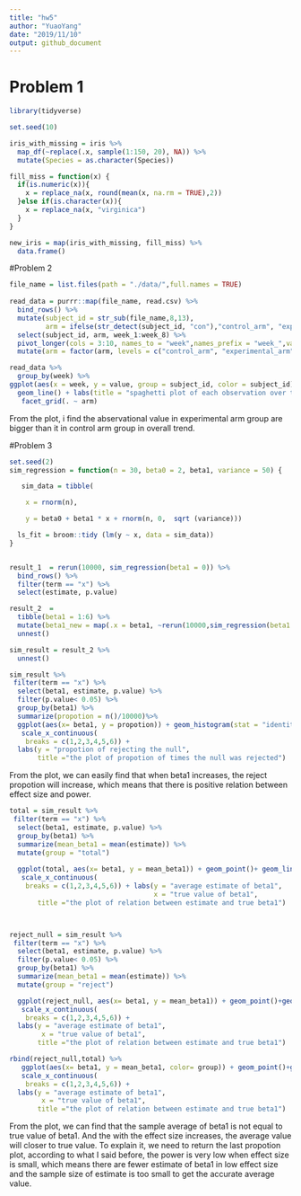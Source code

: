 ```yaml
---
title: "hw5"
author: "YuaoYang"
date: "2019/11/10"
output: github_document
---
```



# Problem 1
```r

library(tidyverse)

set.seed(10)

iris_with_missing = iris %>% 
  map_df(~replace(.x, sample(1:150, 20), NA)) %>%
  mutate(Species = as.character(Species))
```

```r
fill_miss = function(x) {
  if(is.numeric(x)){
    x = replace_na(x, round(mean(x, na.rm = TRUE),2))
  }else if(is.character(x)){
    x = replace_na(x, "virginica")
  }
}

new_iris = map(iris_with_missing, fill_miss) %>%
  data.frame()


```

#Problem 2

```r

file_name = list.files(path = "./data/",full.names = TRUE) 
 
read_data = purrr::map(file_name, read.csv) %>%
  bind_rows() %>%
  mutate(subject_id = str_sub(file_name,8,13),
         arm = ifelse(str_detect(subject_id, "con"),"control_arm", "experimental_arm")) %>%
  select(subject_id, arm, week_1:week_8) %>%
  pivot_longer(cols = 3:10, names_to = "week",names_prefix = "week_",values_to = "value") %>%
  mutate(arm = factor(arm, levels = c("control_arm", "experimental_arm")))

```

```r
read_data %>%
  group_by(week) %>%
ggplot(aes(x = week, y = value, group = subject_id, color = subject_id))+
  geom_line() + labs(title = "spaghetti plot of each observation over time") +
   facet_grid(. ~ arm)

```
From the plot, i find the abservational value in experimental arm group are bigger than it in control arm group in overall trend.

#Problem 3

```r
set.seed(2)
sim_regression = function(n = 30, beta0 = 2, beta1, variance = 50) {

   sim_data = tibble(

    x = rnorm(n),

    y = beta0 + beta1 * x + rnorm(n, 0,  sqrt (variance)))

  ls_fit = broom::tidy (lm(y ~ x, data = sim_data))
}


result_1  = rerun(10000, sim_regression(beta1 = 0)) %>% 
  bind_rows() %>% 
  filter(term == "x") %>%
  select(estimate, p.value)

result_2  = 
  tibble(beta1 = 1:6) %>% 
  mutate(beta1_new = map(.x = beta1, ~rerun(10000,sim_regression(beta1 =.x)))) %>% 
  unnest()


```

```r
sim_result = result_2 %>%
  unnest()

sim_result %>%
 filter(term == "x") %>%
  select(beta1, estimate, p.value) %>%
  filter(p.value< 0.05) %>%
  group_by(beta1) %>%
  summarize(propotion = n()/10000)%>%
  ggplot(aes(x= beta1, y = propotion)) + geom_histogram(stat = "identity")+
   scale_x_continuous(
    breaks = c(1,2,3,4,5,6)) +
  labs(y = "propotion of rejecting the null",
       title ="the plot of propotion of times the null was rejected")
```
From the plot, we can easily find that when beta1 increases, the reject propotion will increase, which means that there is positive relation between effect size and power.
```r
total = sim_result %>%
 filter(term == "x") %>%
  select(beta1, estimate, p.value) %>%
  group_by(beta1) %>%
  summarize(mean_beta1 = mean(estimate)) %>%
  mutate(group = "total")
  
  ggplot(total, aes(x= beta1, y = mean_beta1)) + geom_point()+ geom_line()+
   scale_x_continuous(
    breaks = c(1,2,3,4,5,6)) + labs(y = "average estimate of beta1",
                                    x = "true value of beta1",
       title ="the plot of relation between estimate and true beta1")



reject_null = sim_result %>%
 filter(term == "x") %>%
  select(beta1, estimate, p.value) %>%
  filter(p.value< 0.05) %>%
  group_by(beta1) %>%
  summarize(mean_beta1 = mean(estimate)) %>%
  mutate(group = "reject")

  ggplot(reject_null, aes(x= beta1, y = mean_beta1)) + geom_point()+geom_line() +
   scale_x_continuous(
    breaks = c(1,2,3,4,5,6)) +
  labs(y = "average estimate of beta1",
        x = "true value of beta1",
       title ="the plot of relation between estimate and true beta1")

rbind(reject_null,total) %>%
   ggplot(aes(x= beta1, y = mean_beta1, color= group)) + geom_point()+geom_line() +
   scale_x_continuous(
    breaks = c(1,2,3,4,5,6)) +
  labs(y = "average estimate of beta1",
        x = "true value of beta1",
       title ="the plot of relation between estimate and true beta1")
```

From the plot, we can find that the sample average of beta1 is not equal to  true value of beta1.  And the with the effect size increases, the average value will closer to true value. To explain it, we need to return the last propotion plot, according to what I said before, the power is very low when effect size is small, which means there are fewer estimate of beta1 in low effect size and the sample size of estimate is too small to get the accurate average value.